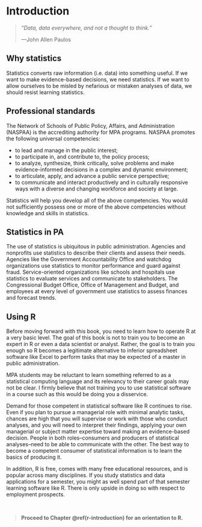 # Introduction {#intro}

> *"Data, data everywhere, and not a thought to think."*
>
>---John Allen Paulos

## Why statistics

Statistics converts raw information (i.e. data) into something useful. If we want to make evidence-based decisions, we need statistics. If we want to allow ourselves to be misled by nefarious or mistaken analyses of data, we should resist learning statistics.

## Professional standards

The Network of Schools of Public Policy, Affairs, and Administration (NASPAA) is the accrediting authority for MPA programs. NASPAA promotes the following universal competencies:

- to lead and manage in the public interest;
- to participate in, and contribute to, the policy process;
- to analyze, synthesize, think critically, solve problems and make evidence-informed decisions in a complex and dynamic environment;
- to articulate, apply, and advance a public service perspective;
- to communicate and interact productively and in culturally responsive ways with a diverse and changing workforce and society at large. 

Statistics will help you develop all of the above competencies. You would not sufficiently possess one or more of the above competencies without knowledge and skills in statistics.

## Statistics in PA

The use of statistics is ubiquitous in public administration. Agencies and nonprofits use statistics to describe their clients and assess their needs. Agencies like the Government Accountability Office and watchdog organizations use statistics to monitor performance and guard against fraud. Service-oriented organizations like schools and hospitals use statistics to evaluate services and communicate to stakeholders. The Congressional Budget Office, Office of Management and Budget, and employees at every level of government use statistics to assess finances and forecast trends.

## Using R
Before moving forward with this book, you need to learn how to operate R at a very basic level. The goal of this book is not to train you to become an expert in R or even a data scientist or analyst. Rather, the goal is to train you enough so R becomes a legitimate alternative to inferior spreadsheet software like Excel to perform tasks that may be expected of a master in public administration. 

MPA students may be reluctant to learn something referred to as a statistical computing language and its relevancy to their career goals may not be clear. I firmly believe that not training you to use statistical software in a course such as this would be doing you a disservice. 

Demand for those competent in statistical software like R continues to rise. Even if you plan to pursue a managerial role with minimal analytic tasks, chances are high that you will supervise or work with those who conduct analyses, and you will need to interpret their findings, applying your own managerial or subject matter expertise toward making an evidence-based decision. People in both roles--consumers and producers of statistical analyses--need to be able to communicate with the other. The best way to become a competent consumer of statistical information is to learn the basics of producing it.

In addition, R is free, comes with many free educational resources, and is popular across many disciplines. If you study statistics and data applications for a semester, you might as well spend part of that semester learning software like R. There is only upside in doing so with respect to employment prospects.

<br>

> **Proceed to Chapter \@ref(r-introduction) for an orientation to R.**

